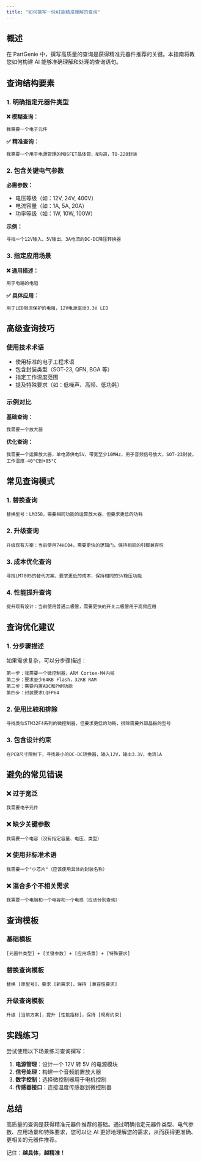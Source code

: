 ```yaml
---
title: "如何撰写一份AI能精准理解的查询"
---
```


## 概述

在 PartGenie 中，撰写高质量的查询是获得精准元器件推荐的关键。本指南将教您如何构建 AI 能够准确理解和处理的查询语句。

## 查询结构要素

### 1. 明确指定元器件类型

**❌ 模糊查询：**

```
我需要一个电子元件
```

**✅ 精准查询：**

```
我需要一个用于电源管理的MOSFET晶体管，N沟道，TO-220封装
```

### 2. 包含关键电气参数

**必需参数：**

- 电压等级（如：12V, 24V, 400V）
- 电流容量（如：1A, 5A, 20A）
- 功率等级（如：1W, 10W, 100W）

**示例：**

```
寻找一个12V输入、5V输出、3A电流的DC-DC降压转换器
```

### 3. 指定应用场景

**❌ 通用描述：**

```
用于电路的电阻
```

**✅ 具体应用：**

```
用于LED限流保护的电阻，12V电源驱动3.3V LED
```

## 高级查询技巧

### 使用技术术语

- 使用标准的电子工程术语
- 包含封装类型（SOT-23, QFN, BGA 等）
- 指定工作温度范围
- 提及特殊要求（如：低噪声、高频、低功耗）

### 示例对比

**基础查询：**

```
我需要一个放大器
```

**优化查询：**

```
我需要一个运算放大器，单电源供电5V，带宽至少10MHz，用于音频信号放大，SOT-23封装，工作温度-40°C到+85°C
```

## 常见查询模式

### 1. 替换查询

```
替换型号：LM358，需要相同功能的运算放大器，但要求更低的功耗
```

### 2. 升级查询

```
升级现有方案：当前使用74HC04，需要更快的逻辑门，保持相同的引脚兼容性
```

### 3. 成本优化查询

```
寻找LM7805的替代方案，要求更低的成本，保持相同的5V稳压功能
```

### 4. 性能提升查询

```
提升现有设计：当前使用普通二极管，需要更快的开关二极管用于高频应用
```

## 查询优化建议

### 1. 分步骤描述

如果需求复杂，可以分步骤描述：

```
第一步：我需要一个微控制器，ARM Cortex-M4内核
第二步：要求至少64KB Flash，32KB RAM
第三步：需要内置ADC和PWM功能
第四步：封装要求LQFP64
```

### 2. 使用比较和排除

```
寻找类似STM32F4系列的微控制器，但要求更低的功耗，排除需要外部晶振的型号
```

### 3. 包含设计约束

```
在PCB尺寸限制下，寻找最小的DC-DC转换器，输入12V，输出3.3V，电流1A
```

## 避免的常见错误

### ❌ 过于宽泛

```
我需要电子元件
```

### ❌ 缺少关键参数

```
我需要一个电容（没有指定容量、电压、类型）
```

### ❌ 使用非标准术语

```
我需要一个"小芯片"（应该使用具体的封装名称）
```

### ❌ 混合多个不相关需求

```
我需要一个电阻和一个电容和一个电感（应该分别查询）
```

## 查询模板

### 基础模板

```
[元器件类型] + [关键参数] + [应用场景] + [特殊要求]
```

### 替换查询模板

```
替换 [原型号]，要求 [新需求]，保持 [兼容性要求]
```

### 升级查询模板

```
升级 [当前方案]，提升 [性能指标]，保持 [现有约束]
```

## 实践练习

尝试使用以下场景练习查询撰写：

1. **电源管理**：设计一个 12V 转 5V 的电源模块
2. **信号处理**：构建一个音频前置放大器
3. **数字控制**：选择微控制器用于电机控制
4. **传感器接口**：连接温度传感器到微控制器

## 总结

高质量的查询是获得精准元器件推荐的基础。通过明确指定元器件类型、电气参数、应用场景和特殊要求，您可以让 AI 更好地理解您的需求，从而获得更准确、更相关的元器件推荐。

记住：**越具体，越精准！**
